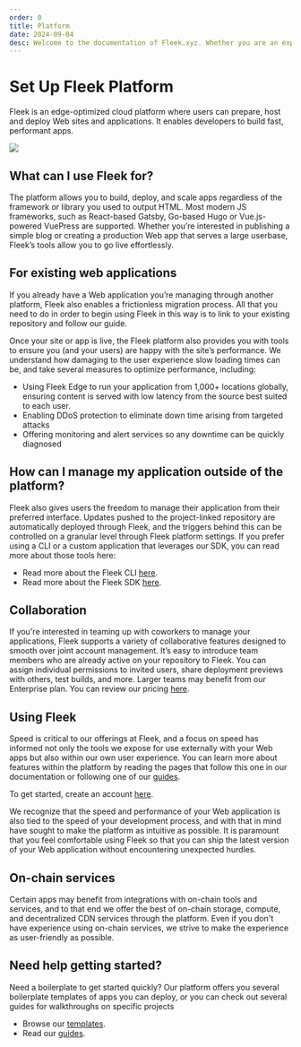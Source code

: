 ```yaml
---
order: 0
title: Platform
date: 2024-09-04
desc: Welcome to the documentation of Fleek.xyz. Whether you are an expert or an absolute beginner, you'll find your answers here.
---
```


# Set Up Fleek Platform

Fleek is an edge-optimized cloud platform where users can prepare, host and deploy Web sites and applications. It enables developers to build fast, performant apps.

![](../images/docs-platform.svg)

<div className="my-12 bg-gray-dark-6 p-[1px]" />

## What can I use Fleek for?

The platform allows you to build, deploy, and scale apps regardless of the framework or library you used to output HTML. Most modern JS frameworks, such as React-based Gatsby, Go-based Hugo or Vue.js-powered VuePress are supported. Whether you’re interested in publishing a simple blog or creating a production Web app that serves a large userbase, Fleek’s tools allow you to go live effortlessly.

## For existing web applications

If you already have a Web application you’re managing through another platform, Fleek also enables a frictionless migration process. All that you need to do in order to begin using Fleek in this way is to link to your existing repository and follow our guide.

Once your site or app is live, the Fleek platform also provides you with tools to ensure you (and your users) are happy with the site’s performance. We understand how damaging to the user experience slow loading times can be, and take several measures to optimize performance, including:

- Using Fleek Edge to run your application from 1,000+ locations globally, ensuring content is served with low latency from the source best suited to each user.
- Enabling DDoS protection to eliminate down time arising from targeted attacks
- Offering monitoring and alert services so any downtime can be quickly diagnosed

## How can I manage my application outside of the platform?

Fleek also gives users the freedom to manage their application from their preferred interface. Updates pushed to the project-linked repository are automatically deployed through Fleek, and the triggers behind this can be controlled on a granular level through Fleek platform settings. If you prefer using a CLI or a custom application that leverages our SDK, you can read more about those tools here:

- Read more about the Fleek CLI [here](/docs/setup/cli).
- Read more about the Fleek SDK [here](/docs/sdk).

## Collaboration

If you're interested in teaming up with coworkers to manage your applications, Fleek supports a variety of collaborative features designed to smooth over joint account management. It’s easy to introduce team members who are already active on your repository to Fleek. You can assign individual permissions to invited users, share deployment previews with others, test builds, and more. Larger teams may benefit from our Enterprise plan. You can review our pricing [here](/pricing).

## Using Fleek

Speed is critical to our offerings at Fleek, and a focus on speed has informed not only the tools we expose for use externally with your Web apps but also within our own user experience. You can learn more about features within the platform by reading the pages that follow this one in our documentation or following one of our [guides](/guides).

To get started, create an account [here](https://app.fleek.xyz).

We recognize that the speed and performance of your Web application is also tied to the speed of your development process, and with that in mind have sought to make the platform as intuitive as possible. It is paramount that you feel comfortable using Fleek so that you can ship the latest version of your Web application without encountering unexpected hurdles.

## On-chain services

Certain apps may benefit from integrations with on-chain tools and services, and to that end we offer the best of on-chain storage, compute, and decentralized CDN services through the platform. Even if you don't have experience using on-chain services, we strive to make the experience as user-friendly as possible.

## Need help getting started?

Need a boilerplate to get started quickly? Our platform offers you several boilerplate templates of apps you can deploy, or you can check out several guides for walkthroughs on specific projects

- Browse our [templates](https://app.fleek.xyz/templates).
- Read our [guides](/guides).
